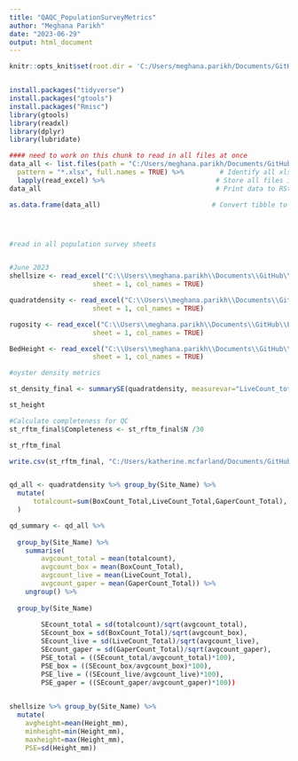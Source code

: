 ```yaml
---
title: "QAQC_PopulationSurveyMetrics"
author: "Meghana Parikh"
date: "2023-06-29"
output: html_document
---
```


```r

knitr::opts_knit$set(root.dir = 'C:/Users/meghana.parikh/Documents/GitHub/EAD-ASEB_EPA_LISS_Disease_Surveillance/Field_Data_Biological')


install.packages("tidyverse")
install.packages("gtools")
install.packages("Rmisc")
library(gtools)
library(readxl)
library(dplyr)
library(lubridate)

```

```r

#### need to work on this chunk to read in all files at once 
data_all <- list.files(path = "C:/Users/meghana.parikh/Documents/GitHub/EAD-ASEB_EPA_LISS_Disease_Surveillance/Field_Data_Biological",                                                               
  pattern = "*.xlsx", full.names = TRUE) %>%         # Identify all xlsx files
  lapply(read_excel) %>%                            # Store all files in list
data_all                                            # Print data to RStudio console

as.data.frame(data_all)                            # Convert tibble to data.frame





```

```r

#read in all population survey sheets 


#June 2023
shellsize <- read_excel("C:\\Users\\meghana.parikh\\Documents\\GitHub\\EAD-ASEB_EPA_LISS_Disease_Surveillance\\Field_Data_Biological\\qry_2023-06_Survey_ShellSize.xlsx",
                     sheet = 1, col_names = TRUE) 

quadratdensity <- read_excel("C:\\Users\\meghana.parikh\\Documents\\GitHub\\EAD-ASEB_EPA_LISS_Disease_Surveillance\\Field_Data_Biological\\qry_2023-06_Survey_QuadratDensity.xlsx",
                     sheet = 1, col_names = TRUE) 

rugosity <- read_excel("C:\\Users\\meghana.parikh\\Documents\\GitHub\\EAD-ASEB_EPA_LISS_Disease_Surveillance\\Field_Data_Biological\\qry_2023-06_Survey_Rugosity.xlsx",
                     sheet = 1, col_names = TRUE) 

BedHeight <- read_excel("C:\\Users\\meghana.parikh\\Documents\\GitHub\\EAD-ASEB_EPA_LISS_Disease_Surveillance\\Field_Data_Biological\\qry_2023-06_Survey_BedHeight.xlsx",
                     sheet = 1, col_names = TRUE) 
```

```r
#oyster density metrics 

st_density_final <- summarySE(quadratdensity, measurevar="LiveCount_total", groupvars=c("Site_Name"))

st_height 

#Calculate completeness for QC
st_rftm_final$Completeness <- st_rftm_final$N /30

st_rftm_final

write.csv(st_rftm_final, "C:/Users/katherine.mcfarland/Documents/GitHub/EAD-ASEB_EPA_LISS_Disease_Surveillance/Lab_Data_RFTM\\Completeness_RFTM_intensity_data.csv", row.names=FALSE)


qd_all <- quadratdensity %>% group_by(Site_Name) %>%
  mutate(
      totalcount=sum(BoxCount_Total,LiveCount_Total,GaperCount_Total), 
  )

qd_summary <- qd_all %>% 
  
  group_by(Site_Name) %>%
    summarise(
        avgcount_total = mean(totalcount), 
        avgcount_box = mean(BoxCount_Total),
        avgcount_live = mean(LiveCount_Total), 
        avgcount_gaper = mean(GaperCount_Total)) %>%
    ungroup() %>%
      
  group_by(Site_Name)
        
        SEcount_total = sd(totalcount)/sqrt(avgcount_total),
        SEcount_box = sd(BoxCount_Total)/sqrt(avgcount_box),
        SEcount_live = sd(LiveCount_Total)/sqrt(avgcount_live),
        SEcount_gaper = sd(GaperCount_Total)/sqrt(avgcount_gaper), 
        PSE_total = ((SEcount_total/avgcount_total)*100),
        PSE_box = ((SEcount_box/avgcount_box)*100), 
        PSE_live = ((SEcount_live/avgcount_live)*100), 
        PSE_gaper = ((SEcount_gaper/avgcount_gaper)*100))
    
```


```r
shellsize %>% group_by(Site_Name) %>% 
  mutate(
    avgheight=mean(Height_mm), 
    minheight=min(Height_mm), 
    maxheight=max(Height_mm), 
    PSE=sd(Height_mm))

```



